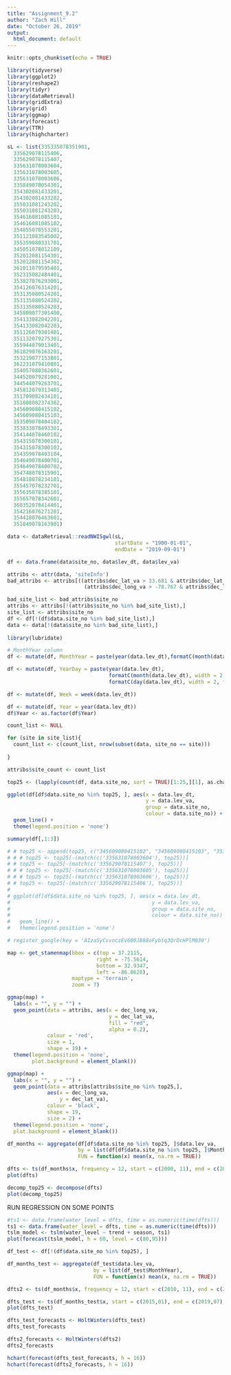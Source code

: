 ```yaml
---
title: "Assignment_9.2"
author: "Zach Hill"
date: "October 26, 2019"
output:
  html_document: default
---
```


```r
knitr::opts_chunk$set(echo = TRUE)

library(tidyverse)
library(ggplot2)
library(reshape2)
library(tidyr)
library(dataRetrieval)
library(gridExtra)
library(grid)
library(ggmap)
library(forecast)
library(TTR)
library(highcharter)
```


```r
sL <- list(335335078351901,
  335629078115406,
  335629078115407,
  335631078003604,
  335631078003605,
  335631078003606,
  335849078054301,
  354302081433201,
  354302081433202,
  355031081243202,
  355031081243203,
  354616081085101,
  354616081085102,
  354855078553201,
  351121083545002,
  355359080331701,
  345051078012109,
  352012081154301,
  352012081154302,
  361011079595401,
  352315082484401,
  353827076293001,
  354126076314201,
  353135080524201,
  353135080524202,
  353135080524203,
  345809077301408,
  354133082042201,
  354133082042203,
  351126079301401,
  351132079275301,
  355944079013401,
  361829076163201,
  353219077153801,
  362231079410801,
  354057080362601,
  344520079281001,
  344544079263701,
  345812079313401,
  351709082434101,
  351808082374302,
  345609080415102,
  345609080415103,
  353509078404102,
  353833078493301,
  354144078460102,
  354315078300101,
  354315078300103,
  354359078403104,
  354649078400701,
  354649078400702,
  354748078315901,
  354818078234101,
  355457078232701,
  355635078385101,
  355657078342601,
  360352078414401,
  354216076271201,
  354418076463601,
  351849078163901)
```

```r
data <- dataRetrieval::readNWISgwl(sL, 
                                   startDate = "1900-01-01", 
                                   endDate = "2019-09-01")

df <- data.frame(data$site_no, data$lev_dt, data$lev_va)

attribs <- attr(data, 'siteInfo')
bad_attribs <- attribs[((attribs$dec_lat_va > 33.681 & attribs$dec_lat_va < 34.342) &
                         (attribs$dec_long_va > -78.767 & attribs$dec_long_va < -77.789)),]

bad_site_list <- bad_attribs$site_no
attribs <- attribs[!(attribs$site_no %in% bad_site_list),]
site_list <- attribs$site_no
df <- df[!(df$data.site_no %in% bad_site_list),]
data <- data[!(data$site_no %in% bad_site_list),]
  
library(lubridate)

# MonthYear column
df <- mutate(df, MonthYear = paste(year(data.lev_dt),formatC(month(data.lev_dt), width = 2, flag = "0")))

df <- mutate(df, YearDay = paste(year(data.lev_dt), 
                                 formatC(month(data.lev_dt), width = 2, flag = "0"),
                                 formatC(day(data.lev_dt), width = 2, flag = "0")))

df <- mutate(df, Week = week(data.lev_dt))

df <- mutate(df, Year = year(data.lev_dt))
df$Year <- as.factor(df$Year)
```


```r

count_list <- NULL

for (site in site_list){
  count_list <- c(count_list, nrow(subset(data, site_no == site)))
  
}

attribs$site_count <- count_list

top25 <- (lapply(count(df, data.site_no, sort = TRUE)[1:25,][1], as.character))$data.site_no

ggplot(df[df$data.site_no %in% top25, ], aes(x = data.lev_dt, 
                                             y = data.lev_va, 
                                             group = data.site_no, 
                                             colour = data.site_no)) + 
  geom_line() + 
  theme(legend.position = 'none')

summary(df[,1:3])
```





```r
# # top25 <- append(top25, c("345609080415102", "345609080415103", "353509078404101", "353509078404102", "353833078493301", "354144078460101", "354144078460102", "354315078300101", "354315078300103", "354359078403104", "354649078400701", "354649078400702", "354748078315901", "354818078234101", "355457078232701", "355657078342601", "360352078414401"))
# # # top25 <- top25[-(match(c('335631078003604'), top25))]
# # top25 <- top25[-(match(c('335629078115407'), top25))]
# # # top25 <- top25[-(match(c('335631078003605'), top25))]
# # # top25 <- top25[-(match(c('335631078003606'), top25))]
# # top25 <- top25[-(match(c('335629078115406'), top25))]
# 
# ggplot(df[df$data.site_no %in% top25, ], aes(x = data.lev_dt, 
#                                              y = data.lev_va, 
#                                              group = data.site_no, 
#                                              colour = data.site_no)) + 
#   geom_line() + 
#   theme(legend.position = 'none')

```

```r
# register_google(key = 'AIzaSyCvvnczEV600J888oFybtq3QrDcHPlM030')

map <- get_stamenmap(bbox = c(top = 37.2115,
                             right = -75.5614,
                             bottom = 32.9347,
                             left = -86.0628),
                     maptype = 'terrain',
                     zoom = 7)

ggmap(map) +
  labs(x = "", y = "") +
  geom_point(data = attribs, aes(x = dec_long_va,
                                 y = dec_lat_va,
                                 fill = "red",
                                 alpha = 0.2),
             colour = 'red',
             size = 1,
             shape = 19) +
  theme(legend.position = 'none',
        plot.background = element_blank())
```




```r
ggmap(map) +
  labs(x = "", y = "") +
  geom_point(data = attribs[attribs$site_no %in% top25,], 
             aes(x = dec_long_va,
                 y = dec_lat_va),
             colour = 'black',
             shape = 19,
             size = 2) +
  theme(legend.position = 'none',
  plot.background = element_blank())
```

```r
df_months <- aggregate(df[df$data.site_no %in% top25, ]$data.lev_va, 
                       by = list(df[df$data.site_no %in% top25, ]$MonthYear), 
                       FUN = function(x) mean(x, na.rm = TRUE))

dfts <- ts(df_months$x, frequency = 12, start = c(2000, 11), end = c(2019, 07))
plot(dfts)
```

```r
decomp_top25 <- decompose(dfts)
plot(decomp_top25)
```
RUN REGRESSION ON SOME POINTS

```r

#ts1 <- data.frame(water_level = dfts, time = as.numeric(time(dfts)))
ts1 <- data.frame(water_level = dfts, time = as.numeric(time(dfts)))
tslm_model <- tslm(water_level ~ trend + season, ts1)
plot(forecast(tslm_model, h = 60, level = c(80,95)))


```
```r
df_test <- df[!(df$data.site_no %in% top25), ]

df_months_test <- aggregate(df_test$data.lev_va,
                            by = list(df_test$MonthYear),
                            FUN = function(x) mean(x, na.rm = TRUE))

dfts2 <- ts(df_months$x, frequency = 12, start = c(2010, 11), end = c(2019, 07))

dfts_test <- ts(df_months_test$x, start = c(2015,01), end = c(2019,07), frequency = 12)
plot(dfts_test)

dfts_test_forecasts <- HoltWinters(dfts_test)
dfts_test_forecasts

dfts2_forecasts <- HoltWinters(dfts2)
dfts2_forecasts

hchart(forecast(dfts_test_forecasts, h = 16))
hchart(forecast(dfts2_forecasts, h = 16))
```